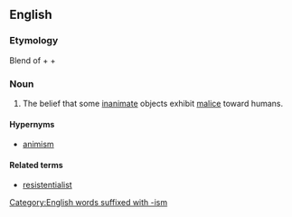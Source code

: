 ==English==

===Etymology===
Blend of {{etyl|la|en}} {{m|la|res|gloss=thing}} + {{m|en|resister}} + {{m|en|existentialism}}

===Noun===
{{wikipedia}}
{{en-noun|-}}

# {{lb|en|humorous}} The belief that some [[inanimate]] objects exhibit [[malice]] toward humans.

====Hypernyms====
* [[animism]]

====Related terms====
* [[resistentialist]]

[[Category:English words suffixed with -ism]]